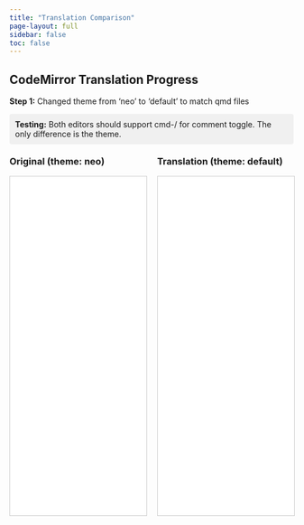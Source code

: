 ```yaml
---
title: "Translation Comparison"
page-layout: full
sidebar: false
toc: false
---
```


## CodeMirror Translation Progress

**Step 1:** Changed theme from 'neo' to 'default' to match qmd files

```{=html}
<style>
    .container { display: flex; gap: 20px; margin-top: 20px; }
    .frame-container { flex: 1; }
    .frame-container h3 { margin-top: 0; }
    iframe { width: 100%; height: 600px; border: 1px solid #ccc; }
    .status { padding: 10px; background: #f0f0f0; margin-bottom: 10px; border-radius: 4px; }
</style>

<div class="status">
    <strong>Testing:</strong> Both editors should support cmd-/ for comment toggle. The only difference is the theme.
</div>

<div class="container">
    <div class="frame-container">
        <h3>Original (theme: neo)</h3>
        <iframe src="test-codemirror-static-html.html"></iframe>
    </div>
    
    <div class="frame-container">
        <h3>Translation (theme: default)</h3>
        <iframe src="test-codemirror-static-html-translate.html"></iframe>
    </div>
</div>

<script>
setTimeout(() => {
    console.log('Both pages loaded. You can test cmd-/ in both editors.');
    console.log('Original uses neo theme, Translation uses default theme (like qmd files).');
}, 2000);
</script>
```